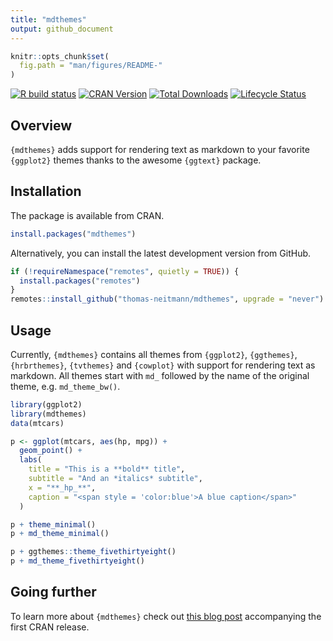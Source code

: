 ```yaml
---
title: "mdthemes"
output: github_document
---
```


```r
knitr::opts_chunk$set(
  fig.path = "man/figures/README-"
)
```

[![R build status](https://github.com/thomas-neitmann/mdthemes/workflows/R-CMD-check/badge.svg)](https://github.com/thomas-neitmann/mdthemes/actions)
[![CRAN Version](https://www.r-pkg.org/badges/version/mdthemes?color=green)](https://cran.r-project.org/package=mdthemes)
[![Total Downloads](http://cranlogs.r-pkg.org/badges/grand-total/mdthemes?color=green)](https://cran.r-project.org/package=mdthemes)
[![Lifecycle Status](https://img.shields.io/badge/lifecycle-experimental-orange.svg)](https://www.tidyverse.org/lifecycle/#experimental)


## Overview

`{mdthemes}` adds support for rendering text as markdown to your favorite `{ggplot2}` themes thanks to the awesome `{ggtext}` package.


## Installation

The package is available from CRAN.

```r
install.packages("mdthemes")
```

Alternatively, you can install the latest development version from GitHub.

```r
if (!requireNamespace("remotes", quietly = TRUE)) {
  install.packages("remotes")
}
remotes::install_github("thomas-neitmann/mdthemes", upgrade = "never")
```


## Usage

Currently, `{mdthemes}` contains all themes from `{ggplot2}`, `{ggthemes}`, `{hrbrthemes}`, `{tvthemes}` and `{cowplot}` with support for rendering text as markdown. All themes start with `md_` followed by the name of the original theme, e.g. `md_theme_bw()`.

```r
library(ggplot2)
library(mdthemes)
data(mtcars)

p <- ggplot(mtcars, aes(hp, mpg)) +
  geom_point() +
  labs(
    title = "This is a **bold** title",
    subtitle = "And an *italics* subtitle",
    x = "**_hp_**",
    caption = "<span style = 'color:blue'>A blue caption</span>"
  )

p + theme_minimal()
p + md_theme_minimal()
```

```r
p + ggthemes::theme_fivethirtyeight()
p + md_theme_fivethirtyeight()
```


## Going further

To learn more about `{mdthemes}` check out [this blog post](https://thomasadventure.blog/posts/mdthemes-is-on-cran-markdown-powered-themes-for-ggplot2/) accompanying the first CRAN release.
